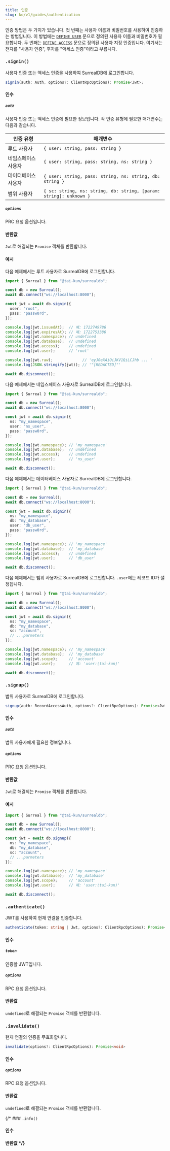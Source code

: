 ```yaml
---
title: 인증
slug: ko/v1/guides/authentication
---
```



인증 방법은 두 가지가 있습니다. 첫 번째는 사용자 이름과 비밀번호를 사용하여 인증하는 방법입니다. 이 방법에는 [`DEFINE USER`](https://surrealdb.com/docs/surrealdb/surrealql/statements/define/user) 문으로 정의된 사용자 이름과 비밀번호가 필요합니다. 두 번째는 [`DEFINE ACCESS`](https://surrealdb.com/docs/surrealdb/surrealql/statements/define/access) 문으로 정의된 사용자 지정 인증입니다. 여기서는 전자를 "사용자 인증", 후자를 "액세스 인증"이라고 부릅니다.

### `.signin()` <Badge variant="instance" /><Badge variant="method" />

사용자 인증 또는 액세스 인증을 사용하여 SurrealDB에 로그인합니다.

```ts
signin(auth: Auth, options?: ClientRpcOptions): Promise<Jwt>;
```

#### 인수

##### `auth`

사용자 인증 또는 액세스 인증에 필요한 정보입니다. 각 인증 유형에 필요한 매개변수는 다음과 같습니다.

| 인증 유형 | 매개변수 |
| --- | ---|
| 루트 사용자 | `{ user: string, pass: string }` |
| 네임스페이스 사용자 | `{ user: string, pass: string, ns: string }` |
| 데이터베이스 사용자 | `{ user: string, pass: string, ns: string, db: string }` |
| 범위 사용자 | `{ sc: string, ns: string, db: string, [param: string]: unknown }` |

##### `options`

PRC 요청 옵션입니다.

#### 반환값

`Jwt`로 해결되는 `Promise` 객체를 반환합니다.

#### 예시

다음 예제에서는 루트 사용자로 SurrealDB에 로그인합니다.

```ts
import { Surreal } from "@tai-kun/surrealdb";

const db = new Surreal();
await db.connect("ws://localhost:8000");

const jwt = await db.signin({
  user: "root",
  pass: "passw0rd",
});

console.log(jwt.issuedAt);  // 예: 1722749786
console.log(jwt.expiresAt); // 예: 1722753386
console.log(jwt.namespace); // undefined
console.log(jwt.database);  // undefined
console.log(jwt.access);    // undefined
console.log(jwt.user);      // 'root'

console.log(jwt.raw);             // 'eyJ0eXAiOiJKV1QiLCJhb ... '
console.log(JSON.stringify(jwt)); // '"[REDACTED]"'

await db.disconnect();
```

다음 예제에서는 네임스페이스 사용자로 SurrealDB에 로그인합니다.

```ts
import { Surreal } from "@tai-kun/surrealdb";

const db = new Surreal();
await db.connect("ws://localhost:8000");

const jwt = await db.signin({
  ns: "my_namespace",
  user: "ns_user",
  pass: "passw0rd",
});

console.log(jwt.namespace); // 'my_namespace'
console.log(jwt.database);  // undefined
console.log(jwt.access);    // undefined
console.log(jwt.user);      // 'ns_user'

await db.disconnect();
```

다음 예제에서는 데이터베이스 사용자로 SurrealDB에 로그인합니다.

```ts
import { Surreal } from "@tai-kun/surrealdb";

const db = new Surreal();
await db.connect("ws://localhost:8000");

const jwt = await db.signin({
  ns: "my_namespace",
  db: "my_database",
  user: "db_user",
  pass: "passw0rd",
});

console.log(jwt.namespace); // 'my_namespace'
console.log(jwt.database);  // 'my_database'
console.log(jwt.access);    // undefined
console.log(jwt.user);      // 'db_user'

await db.disconnect();
```

다음 예제에서는 범위 사용자로 SurrealDB에 로그인합니다. `.user`에는 레코드 ID가 설정됩니다.

```ts
import { Surreal } from "@tai-kun/surrealdb";

const db = new Surreal();
await db.connect("ws://localhost:8000");

const jwt = await db.signin({
  ns: "my_namespace",
  db: "my_database",
  sc: "account",
  // ...parmeters
});

console.log(jwt.namespace); // 'my_namespace'
console.log(jwt.database);  // 'my_database'
console.log(jwt.scope);     // 'account'
console.log(jwt.user);      // 예: 'user:⟨tai-kun⟩'

await db.disconnect();
```

### `.signup()` <Badge variant="instance" /><Badge variant="method" />

범위 사용자로 SurrealDB에 로그인합니다.

```ts
signup(auth: RecordAccessAuth, options?: ClientRpcOptions): Promise<Jwt>;
```

#### 인수

##### `auth`

범위 사용자에게 필요한 정보입니다.

##### `options`

PRC 요청 옵션입니다.

#### 반환값

`Jwt`로 해결되는 `Promise` 객체를 반환합니다.

#### 예시

```ts
import { Surreal } from "@tai-kun/surrealdb";

const db = new Surreal();
await db.connect("ws://localhost:8000");

const jwt = await db.signup({
  ns: "my_namespace",
  db: "my_database",
  sc: "account",
  // ...parmeters
});

console.log(jwt.namespace); // 'my_namespace'
console.log(jwt.database);  // 'my_database'
console.log(jwt.scope);     // 'account'
console.log(jwt.user);      // 예: 'user:⟨tai-kun⟩'

await db.disconnect();
```

### `.authenticate()` <Badge variant="instance" /><Badge variant="method" />

JWT를 사용하여 현재 연결을 인증합니다.

```ts
authenticate(token: string | Jwt, options?: ClientRpcOptions): Promise<void>
```

#### 인수

##### `token`

인증할 JWT입니다.

##### `options`

RPC 요청 옵션입니다.

#### 반환값

`undefined`로 해결되는 `Promise` 객체를 반환합니다.

### `.invalidate()` <Badge variant="instance" /><Badge variant="method" />

현재 연결의 인증을 무효화합니다.

```ts
invalidate(options?: ClientRpcOptions): Promise<void>
```

#### 인수

##### `options`

RPC 요청 옵션입니다.

#### 반환값

`undefined`로 해결되는 `Promise` 객체를 반환합니다.

{/* ### `.info()` <Badge variant="instance" /><Badge variant="method" />

#### 인수

#### 반환값 */}
